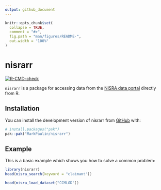 ```yaml
---
output: github_document
---
```


<!-- README.md is generated from README.Rmd. Please edit that file -->

```r
knitr::opts_chunk$set(
  collapse = TRUE,
  comment = "#>",
  fig.path = "man/figures/README-",
  out.width = "100%"
)
```

# nisrarr

<!-- badges: start -->
[![R-CMD-check](https://github.com/MarkPaulin/nisrarr/actions/workflows/R-CMD-check.yaml/badge.svg)](https://github.com/MarkPaulin/nisrarr/actions/workflows/R-CMD-check.yaml)
<!-- badges: end -->

`nisrarr` is a package for accessing data from the [NISRA data portal](https://data.nisra.gov.uk) directly from R.

## Installation

You can install the development version of nisrarr from [GitHub](https://github.com/) with:

``` r
# install.packages("pak")
pak::pak("MarkPaulin/nisrarr")
```

## Example

This is a basic example which shows you how to solve a common problem:

``` r
library(nisrarr)
head(nisra_search(keyword = "claimant"))
```

``` r
head(nisra_load_dataset("CCMLGD"))
```
